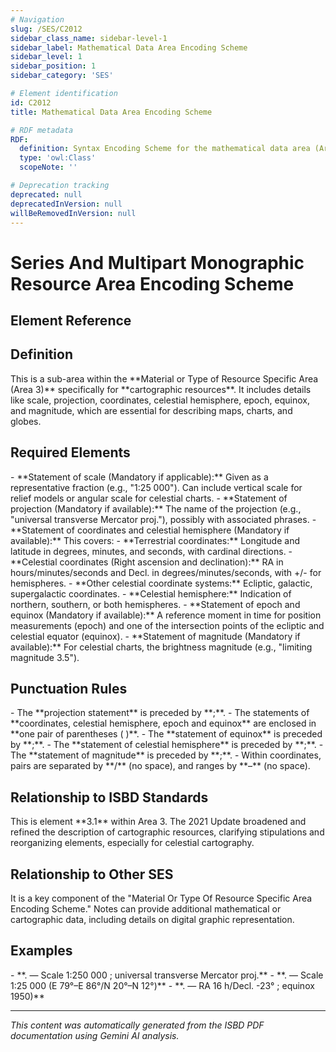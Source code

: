 ```yaml
---
# Navigation
slug: /SES/C2012
sidebar_class_name: sidebar-level-1
sidebar_label: Mathematical Data Area Encoding Scheme
sidebar_level: 1
sidebar_position: 1
sidebar_category: 'SES'

# Element identification
id: C2012
title: Mathematical Data Area Encoding Scheme

# RDF metadata
RDF:
  definition: Syntax Encoding Scheme for the mathematical data area (Area 3 for cartographic resources).
  type: 'owl:Class'
  scopeNote: ''

# Deprecation tracking
deprecated: null
deprecatedInVersion: null
willBeRemovedInVersion: null
---
```


# Series And Multipart Monographic Resource Area Encoding Scheme

## Element Reference
<ElementReference frontMatter={frontMatter} />

## Definition

<div className="guid">
This is a sub-area within the **Material or Type of Resource Specific Area (Area 3)** specifically for 
**cartographic resources**. It includes details like scale, projection, coordinates, celestial hemisphere, 
epoch, equinox, and magnitude, which are essential for describing maps, charts, and globes.
</div>

## Required Elements

<div className="guid">
- **Statement of scale (Mandatory if applicable):** Given as a representative fraction (e.g., "1:25 000"). 
    Can include vertical scale for relief models or angular scale for celestial charts.
- **Statement of projection (Mandatory if available):** The name of the projection 
    (e.g., "universal transverse Mercator proj."), possibly with associated phrases.
- **Statement of coordinates and celestial hemisphere (Mandatory if available):** This covers:
  - **Terrestrial coordinates:** Longitude and latitude in degrees, minutes, and seconds, 
        with cardinal directions.
  - **Celestial coordinates (Right ascension and declination):** RA in hours/minutes/seconds 
        and Decl. in degrees/minutes/seconds, with +/- for hemispheres.
  - **Other celestial coordinate systems:** Ecliptic, galactic, 
        supergalactic coordinates.
  - **Celestial hemisphere:** Indication of northern, southern, 
        or both hemispheres.
- **Statement of epoch and equinox (Mandatory if available):** A reference moment in time for position 
    measurements (epoch) and one of the intersection points of the ecliptic and celestial equator (equinox).
- **Statement of magnitude (Mandatory if available):** For celestial charts, 
    the brightness magnitude (e.g., "limiting magnitude 3.5").

</div>

## Punctuation Rules

<div className="guid">
- The **projection statement** is preceded by **;**.
- The statements of **coordinates, celestial hemisphere, epoch and equinox** are enclosed in 
    **one pair of parentheses ( )**.
- The **statement of equinox** is preceded by **;**.
- The **statement of celestial hemisphere** is preceded by **;**.
- The **statement of magnitude** is preceded by **;**.
- Within coordinates, pairs are separated by **/** (no space), 
    and ranges by **–** (no space).

</div>

## Relationship to ISBD Standards

<div className="guid">
This is element **3.1** within Area 3. The 2021 Update broadened and refined the description of 
cartographic resources, clarifying stipulations and reorganizing elements, especially for celestial cartography.
</div>

## Relationship to Other SES

<div className="guid">
It is a key component of the "Material Or Type Of Resource Specific Area Encoding Scheme." 
Notes can provide additional mathematical or cartographic data, including details on digital graphic representation.
</div>

## Examples

<div className="stip">
- **. — Scale 1:250 000 ; universal transverse Mercator proj.**
- **. — Scale 1:25 000 (E 79°–E 86°/N 20°–N 12°)**
- **. — RA 16 h/Decl. -23° ; equinox 1950)**

</div>

<hr />

*This content was automatically generated from the ISBD PDF documentation using Gemini AI analysis.*

